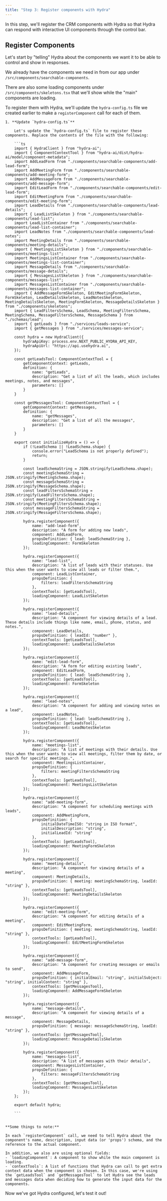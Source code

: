 ```yaml
---
title: "Step 3: Register components with Hydra"
---
```


In this step, we'll register the CRM components with Hydra so that Hydra can respond with interactive UI components through the control bar.

## Register Components

Let's start by "telling" Hydra about the components we want it to be able to control and show in responses.

We already have the components we need in from our app under `/src/components/searchable-components`. 

There are also some loading components under `/src/components/skeletons.tsx` that we'll show while the "main" components are loading.

To register them with Hydra, we'll update the `hydra-config.ts` file we created earlier to make a `registerComponent` call for each of them.

    1. **Update `hydra-config.ts`**

        Let's update the `hydra-config.ts` file to register these components. Replace the contents of the file with the following:

        ```ts
        import { HydraClient } from "hydra-ai";
        import { ComponentContextTool } from "hydra-ai/dist/hydra-ai/model/component-metadata";
        import AddLeadForm from "./components/searchable-components/add-lead-form";
        import AddMeetingForm from "./components/searchable-components/add-meeting-form";
        import AddMessageForm from "./components/searchable-components/add-message-form";
        import EditLeadForm from "./components/searchable-components/edit-lead-form";
        import EditMeetingForm from "./components/searchable-components/edit-meeting-form";
        import LeadDetails from "./components/searchable-components/lead-details";
        import { LeadListSkeleton } from "./components/searchable-components/lead-list";
        import LeadListContainer from "./components/searchable-components/lead-list-container";
        import LeadNotes from "./components/searchable-components/lead-notes";
        import MeetingDetails from "./components/searchable-components/meeting-details";
        import { MeetingsListSkeleton } from "./components/searchable-components/meetings-list";
        import MeetingsListContainer from "./components/searchable-components/meetings-list-container";
        import MessageDetails from "./components/searchable-components/message-details";
        import { MessagesListSkeleton } from "./components/searchable-components/messages-list";
        import MessagesListContainer from "./components/searchable-components/messages-list-container";
        import { AddMessageFormSkeleton, EditMeetingFormSkeleton, FormSkeleton, LeadDetailsSkeleton, LeadNotesSkeleton, MeetingDetailsSkeleton, MeetingFormSkeleton, MessageDetailsSkeleton } from "./components/skeletons";
        import { LeadFiltersSchema, LeadSchema, MeetingFiltersSchema, MeetingSchema, MessageFiltersSchema, MessageSchema } from "./schemas/lead";
        import { getLeads } from "./services/leads-service";
        import { getMessages } from "./services/messages-service";

        const hydra = new HydraClient({
            hydraApiKey: process.env.NEXT_PUBLIC_HYDRA_API_KEY,
            hydraApiUrl: "https://api.usehydra.ai",
        });

        const getLeadsTool: ComponentContextTool = {
            getComponentContext: getLeads,
            definition: {
                name: "getLeads",
                description: "Get a list of all the leads, which includes meetings, notes, and messages",
                parameters: []
            }
        }

        const getMessagesTool: ComponentContextTool = {
            getComponentContext: getMessages,
            definition: {
                name: "getMessages",
                description: "Get a list of all the messages",
                parameters: []
            }
        }

        export const initializeHydra = () => {
            if (!LeadSchema || !LeadSchema.shape) {
                console.error("LeadSchema is not properly defined");
                return;
            }

            const leadSchemaString = JSON.stringify(LeadSchema.shape);
            const meetingSchemaString = JSON.stringify(MeetingSchema.shape);
            const messageSchemaString = JSON.stringify(MessageSchema.shape);
            const leadFiltersSchemaString = JSON.stringify(LeadFiltersSchema.shape);
            const meetingFiltersSchemaString = JSON.stringify(MeetingFiltersSchema.shape);
            const messageFiltersSchemaString = JSON.stringify(MessageFiltersSchema.shape);

            hydra.registerComponent({
                name: "add-lead-form",
                description: "A form for adding new leads",
                component: AddLeadForm,
                propsDefinition: { lead: leadSchemaString },
                loadingComponent: FormSkeleton
            });

            hydra.registerComponent({
                name: "lead-list",
                description: "A list of leads with their statuses. Use this when the user wants to view all leads or filter them.",
                component: LeadListContainer,
                propsDefinition: {
                    filters: leadFiltersSchemaString
                },
                contextTools: [getLeadsTool],
                loadingComponent: LeadListSkeleton
            });

            hydra.registerComponent({
                name: "lead-details",
                description: "A component for viewing details of a lead. These details include things like name, email, phone, status, and notes.",
                component: LeadDetails,
                propsDefinition: { leadId: "number" },
                contextTools: [getLeadsTool],
                loadingComponent: LeadDetailsSkeleton
            });

            hydra.registerComponent({
                name: "edit-lead-form",
                description: "A form for editing existing leads",
                component: EditLeadForm,
                propsDefinition: { lead: leadSchemaString },
                contextTools: [getLeadsTool],
                loadingComponent: FormSkeleton
            });

            hydra.registerComponent({
                name: "lead-notes",
                description: "A component for adding and viewing notes on a lead",
                component: LeadNotes,
                propsDefinition: { lead: leadSchemaString },
                contextTools: [getLeadsTool],
                loadingComponent: LeadNotesSkeleton
            });

            hydra.registerComponent({
                name: "meetings-list",
                description: "A list of meetings with their details. Use this when the user wants to view all meetings, filter them by date, or search for specific meetings.",
                component: MeetingsListContainer,
                propsDefinition: {
                    filters: meetingFiltersSchemaString
                },
                contextTools: [getLeadsTool],
                loadingComponent: MeetingsListSkeleton
            });

            hydra.registerComponent({
                name: "add-meeting-form",
                description: "A component for scheduling meetings with leads",
                component: AddMeetingForm,
                propsDefinition: {
                    initialDateTimeISO: "string in ISO format",
                    initialDescription: "string",
                    initialLeadId: "string"
                },
                contextTools: [getLeadsTool],
                loadingComponent: MeetingFormSkeleton
            });

            hydra.registerComponent({
                name: "meeting-details",
                description: "A component for viewing details of a meeting",
                component: MeetingDetails,
                propsDefinition: { meeting: meetingSchemaString, leadId: "string" },
                contextTools: [getLeadsTool],
                loadingComponent: MeetingDetailsSkeleton
            });

            hydra.registerComponent({
                name: "edit-meeting-form",
                description: "A component for editing details of a meeting",
                component: EditMeetingForm,
                propsDefinition: { meeting: meetingSchemaString, leadId: "string" },
                contextTools: [getLeadsTool],
                loadingComponent: EditMeetingFormSkeleton
            });

            hydra.registerComponent({
                name: "add-message-form",
                description: "A component for creating messages or emails to send",
                component: AddMessageForm,
                propsDefinition: { initialEmail: "string", initialSubject: "string", initialContent: "string" },
                contextTools: [getMessagesTool],
                loadingComponent: AddMessageFormSkeleton
            });

            hydra.registerComponent({
                name: "message-details",
                description: "A component for viewing details of a message",
                component: MessageDetails,
                propsDefinition: { message: messageSchemaString, leadId: "string" },
                contextTools: [getMessagesTool],
                loadingComponent: MessageDetailsSkeleton
            });

            hydra.registerComponent({
                name: "messages-list",
                description: "A list of messages with their details",
                component: MessagesListContainer,
                propsDefinition: {
                    filters: messageFiltersSchemaString
                },
                contextTools: [getMessagesTool],
                loadingComponent: MessagesListSkeleton
            });
        };

        export default hydra;
       
        ```


    **Some things to note:**

    In each `registerComponent` call, we need to tell Hydra about the component's name, description, input data (or 'props') schema, and the reference to the actual component.

    In addition, we also are using optional fields:
    - `loadingComponent`: A component to show while the main component is loading.
    - `contextTools`: A list of functions that Hydra can call to get extra context data when the component is chosen. In this case, we're using the `getLeadsTool` and `getMessagesTool` to let Hydra see the leads and messages data when deciding how to generate the input data for the components.

Now we've got Hydra configured, let's test it out!